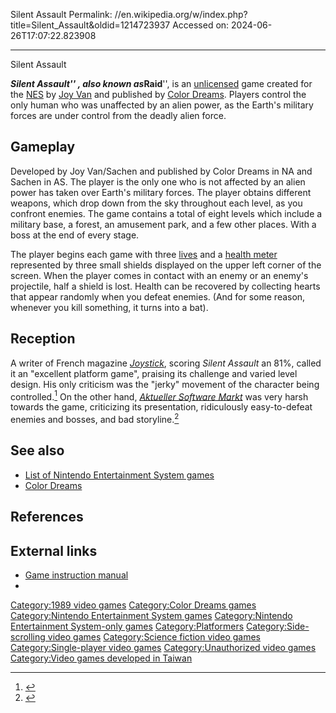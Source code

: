 Silent Assault
Permalink: //en.wikipedia.org/w/index.php?title=Silent_Assault&oldid=1214723937
Accessed on: 2024-06-26T17:07:22.823908



------
Silent Assault
{{more citations needed|date=January 2017}}
{{Infobox video game
|title= Silent Assault
|image= Silent Assault Cover.jpg
|image_size= 270px
|caption= North American cover art
|developer= [[Joy Van]]
|publisher= {{vgrelease|[[Asia|AS]]|[[Thin Chen Enterprise|Sachen]]|AUS|[[HES Interactive]]|NA|[[Color Dreams]]|BR|Milmar}}
|designer=
|platforms= [[Nintendo Entertainment System]]
|released= {{vgrelease|[[Asia|AS]]|1989|NA|1990}}
|genre= [[Platform game|Platform]]
|modes= [[Single-player video game|Single-player]]
}}

'''''Silent Assault''''' , also known as '''''Raid''''', is an [[Copyright infringement|unlicensed]] game created for the [[Nintendo Entertainment System|NES]] by [[Joy Van]] and published by [[Color Dreams]]. Players control the only human who was unaffected by an alien power, as the Earth's military forces are under control from the deadly alien force.

==Gameplay==
Developed by Joy Van/Sachen and published by Color Dreams in NA and Sachen in AS. The player is the only one who is not affected by an alien power has taken over Earth's military forces. The player obtains different weapons, which drop down from the sky throughout each level, as you confront enemies. The game contains a total of eight levels which include a military base, a forest, an amusement park, and a few other places. With a boss at the end of every stage.

The player begins each game with three [[Life (video games)|lives]] and a [[Health (game mechanism)|health meter]] represented by three small shields displayed on the upper left corner of the screen. When the player comes in contact with an enemy or an enemy's projectile, half a shield is lost. Health can be recovered by collecting hearts that appear randomly when you defeat enemies. (And for some reason, whenever you kill something, it turns into a bat).

==Reception==
A writer of French magazine ''[[Anuman|Joystick]]'', scoring ''Silent Assault'' an 81%, called it an "excellent platform game", praising its challenge and varied level design. His only criticism was the "jerky" movement of the character being controlled.<ref>{{cite journal|title=Silent Assault|author=Destroy, J.M.|journal=Joystick|date=July 1990|page=121|publisher=[[Anuman]]}}</ref> On the other hand, ''[[Aktueller Software Markt]]'' was very harsh towards the game, criticizing its presentation, ridiculously easy-to-defeat enemies and bosses, and bad storyline.<ref>{{cite journal|url=http://ninretro.de/img/scans/nes/Silent_Assault_ASM_11-90.jpg|title=Begnadete Korper|author=Suck, Michael|journal=[[Aktueller Software Markt]]|date=October 1990|accessdate=September 9, 2016|url-status=bot: unknown|archiveurl=https://web.archive.org/web/20160805150809/http://ninretro.de/img/scans/nes/Silent_Assault_ASM_11-90.jpg|archivedate=August 5, 2016}}</ref>

==See also==
* [[List of Nintendo Entertainment System games]]
* [[Color Dreams]]

==References==
{{reflist}}

==External links==
* [http://www.atarihq.com/tsr/manuals/sassault.txt Game instruction manual]
* {{MobyGames|id=/silent-assault}}

[[Category:1989 video games]]
[[Category:Color Dreams games]]
[[Category:Nintendo Entertainment System games]]
[[Category:Nintendo Entertainment System-only games]]
[[Category:Platformers]]
[[Category:Side-scrolling video games]]
[[Category:Science fiction video games]]
[[Category:Single-player video games]]
[[Category:Unauthorized video games]]
[[Category:Video games developed in Taiwan]]